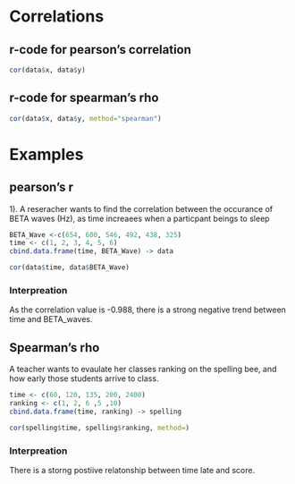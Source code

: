 # Correlations 
## r-code for pearson's correlation
```r
cor(data$x, data$y)
```
## r-code for spearman's rho 
```r
cor(data$x, data$y, method="spearman")
```


# Examples
## pearson's r
1). A reseracher wants to find the correlation between the occurance of BETA waves (Hz), 
as time increaees when a particpant beings to sleep
```r
BETA_Wave <-c(654, 600, 546, 492, 438, 325)
time <- c(1, 2, 3, 4, 5, 6)
cbind.data.frame(time, BETA_Wave) -> data
```

```r
cor(data$time, data$BETA_Wave)
```

### Interpreation 
As the correlation value is -0.988, there is a strong negative trend between time and BETA_waves.

## Spearman's rho 
A teacher wants to evaulate her classes ranking on the spelling bee, and how early those students arrive to class.
```r
time <- c(60, 120, 135, 200, 2400)
ranking <- c(1, 2, 6 ,5 ,10)
cbind.data.frame(time, ranking) -> spelling
```

```r
cor(spelling$time, spelling$ranking, method=)
```
### Interpreation
There is a storng postiive relatonship between time late and score.

